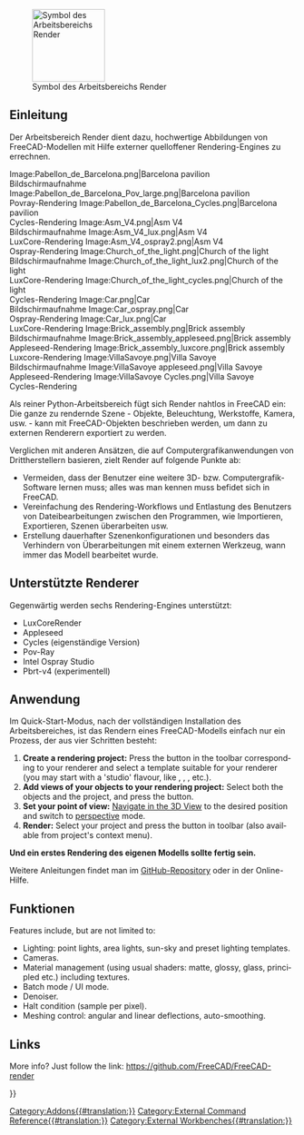 <languages/>

[[File:Render_workbench_icon.svg|thumb|128px|Symbol des Arbeitsbereichs Render]]

{{TOCright}}

<span id="Introduction"></span>
==Einleitung==

Der Arbeitsbereich Render dient dazu, hochwertige Abbildungen von FreeCAD-Modellen mit Hilfe externer quelloffener Rendering-Engines zu errechnen.

<gallery mode=nolines widths=200px perrow=3>
Image:Pabellon_de_Barcelona.png|Barcelona pavilion<br>Bildschirmaufnahme
Image:Pabellon_de_Barcelona_Pov_large.png|Barcelona pavilion<br>Povray-Rendering
Image:Pabellon_de_Barcelona_Cycles.png|Barcelona pavilion<br>Cycles-Rendering
Image:Asm_V4.png|Asm V4<br>Bildschirmaufnahme
Image:Asm_V4_lux.png|Asm V4<br>LuxCore-Rendering
Image:Asm_V4_ospray2.png|Asm V4<br>Ospray-Rendering
Image:Church_of_the_light.png|Church of the light<br>Bildschirmaufnahme
Image:Church_of_the_light_lux2.png|Church of the light<br>LuxCore-Rendering
Image:Church_of_the_light_cycles.png|Church of the light<br>Cycles-Rendering
Image:Car.png|Car<br>Bildschirmaufnahme
Image:Car_ospray.png|Car<br>Ospray-Rendering
Image:Car_lux.png|Car<br>LuxCore-Rendering
Image:Brick_assembly.png|Brick assembly<br>Bildschirmaufnahme
Image:Brick_assembly_appleseed.png|Brick assembly<br>Appleseed-Rendering
Image:Brick_assembly_luxcore.png|Brick assembly<br>Luxcore-Rendering
Image:VillaSavoye.png|Villa Savoye<br>Bildschirmaufnahme
Image:VillaSavoye appleseed.png|Villa Savoye<br>Appleseed-Rendering
Image:VillaSavoye Cycles.png|Villa Savoye<br>Cycles-Rendering
</gallery>

Als reiner Python-Arbeitsbereich fügt sich Render nahtlos  in FreeCAD ein: Die ganze zu rendernde Szene - Objekte, Beleuchtung, Werkstoffe, Kamera, usw. - kann mit FreeCAD-Objekten beschrieben werden, um dann zu externen Renderern exportiert zu werden.

Verglichen mit anderen Ansätzen, die auf Computergrafikanwendungen von Drittherstellern basieren, zielt Render auf folgende Punkte ab:
* Vermeiden, dass der Benutzer eine weitere 3D- bzw. Computergrafik-Software lernen muss; alles was man kennen muss befidet sich in FreeCAD.
* Vereinfachung des Rendering-Workflows und Entlastung des Benutzers von Dateibearbeitungen zwischen den Programmen, wie Importieren, Exportieren, Szenen überarbeiten usw.
* Erstellung dauerhafter Szenenkonfigurationen und besonders das Verhindern von Überarbeitungen mit einem externen Werkzeug, wann immer das Modell bearbeitet wurde.

<span id="Supported_renderers"></span>
==Unterstützte Renderer==

Gegenwärtig werden sechs Rendering-Engines unterstützt:
* LuxCoreRender
* Appleseed
* Cycles (eigenständige Version)
* Pov-Ray
* Intel Ospray Studio
* Pbrt-v4 (experimentell)

<span id="Usage"></span>
==Anwendung==

Im Quick-Start-Modus, nach der vollständigen Installation des Arbeitsbereiches, ist das Rendern eines FreeCAD-Modells einfach nur ein Prozess, der aus vier Schritten besteht:

<div lang="en" dir="ltr" class="mw-content-ltr">
# '''Create a rendering project:''' Press the button in the toolbar corresponding to your renderer and select a template suitable for your renderer (you may start with a 'studio' flavour, like {{FileName|appleseed_studio_light.appleseed}}, {{FileName|cycles_studio_light.xml}}, {{FileName|luxcore_studio_light.cfg}}, {{FileName|povray_studio_light.pov}} etc.).
# '''Add views of your objects to your rendering project:''' Select both the objects and the project, and press the {{Button|Add view}} button.
# '''Set your point of view:''' [[Manual:Navigating_in_the_3D_view|Navigate in the 3D View]] to the desired position and switch to [[Std_PerspectiveCamera|perspective]] mode.
# '''Render:''' Select your project and press the {{Button|Render}} button in toolbar (also available from project's context menu).
</div>

'''Und ein erstes Rendering des eigenen Modells sollte fertig sein.'''

Weitere Anleitungen findet man im [https://github.com/FreeCAD/FreeCAD-render GitHub-Repository] oder in der Online-Hilfe.

<span id="Features"></span>
==Funktionen==

<div lang="en" dir="ltr" class="mw-content-ltr">
Features include, but are not limited to:
* Lighting: point lights, area lights, sun-sky and preset lighting templates.
* Cameras.
* Material management (using usual shaders: matte, glossy, glass, principled etc.) including textures.
* Batch mode / UI mode.
* Denoiser.
* Halt condition (sample per pixel).
* Meshing control: angular and linear deflections, auto-smoothing.
</div>

<div lang="en" dir="ltr" class="mw-content-ltr">
== Links ==
</div>

<div lang="en" dir="ltr" class="mw-content-ltr">
More info? Just follow the link: https://github.com/FreeCAD/FreeCAD-render
</div>


[[Category:Addons{{#translation:}}]]
{{Userdocnavi{{#translation:}}}}
[[Category:External Command Reference{{#translation:}}]]
[[Category:External Workbenches{{#translation:}}]]